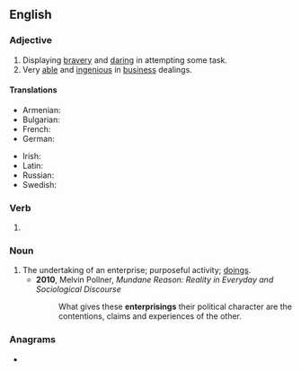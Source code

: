 ==English==

===Adjective===
{{en-adj}}

# Displaying [[bravery]] and [[daring]] in attempting some task.
# Very [[able]] and [[ingenious]] in [[business]] dealings.

====Translations====
{{trans-top|very able and ingenious in business dealings}}
* Armenian: {{t+|hy|ձեռներեց}}
* Bulgarian: {{t+|bg|предприе́мчив}}
* French: {{t+|fr|entreprenant}}
* German: {{t+|de|unternehmungslustig}}
{{trans-mid}}
* Irish: {{t|ga|borrúil}}
* Latin: {{t|la|experians}}
* Russian: {{t+|ru|предприи́мчивый}}
* Swedish: {{t+|sv|företagsam}}
{{trans-bottom}}

===Verb===
{{head|en|verb form}}

# {{present participle of|en|enterprise|nocat=1}}

===Noun===
{{en-noun}}

# The undertaking of an enterprise; purposeful activity; [[doings]].
#* '''2010''', Melvin Pollner, ''Mundane Reason: Reality in Everyday and Sociological Discourse''
#*: What gives these '''enterprisings''' their political character are the contentions, claims and experiences of the other.

===Anagrams===
* {{anagrams|en|a=eegiinnprrst|preinserting}}